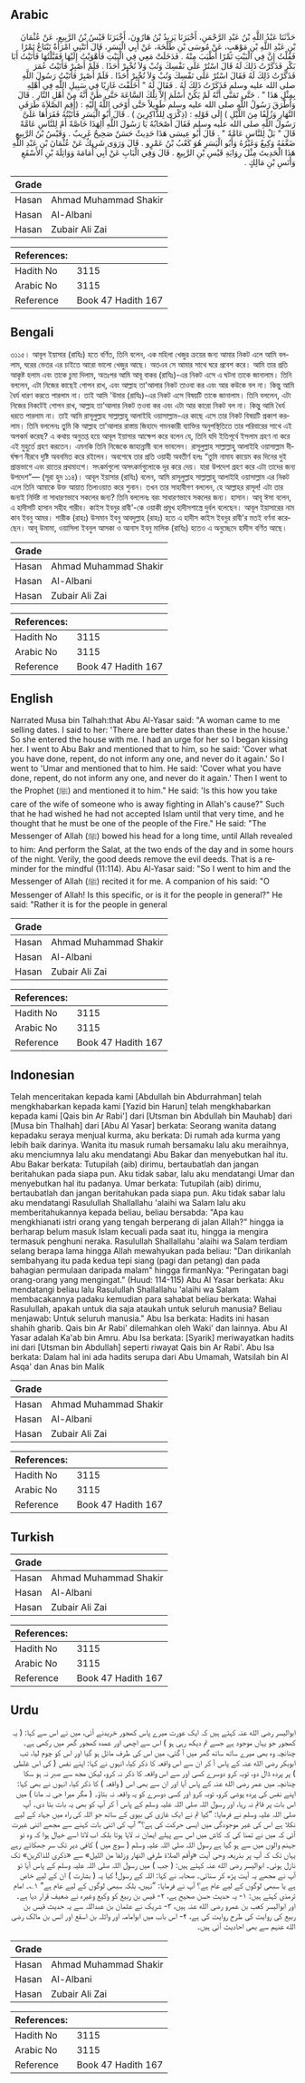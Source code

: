 ## Arabic


<div dir="rtl" lang="ar" style={{fontSize:'larger',backgroundColor:'#f8f9fa',padding:20}}>
حَدَّثَنَا عَبْدُ اللَّهِ بْنُ عَبْدِ الرَّحْمَنِ، أَخْبَرَنَا يَزِيدُ بْنُ هَارُونَ، أَخْبَرَنَا قَيْسُ بْنُ الرَّبِيعِ، عَنْ عُثْمَانَ بْنِ عَبْدِ اللَّهِ بْنِ مَوْهَبٍ، عَنْ مُوسَى بْنِ طَلْحَةَ، عَنْ أَبِي الْيَسَرِ، قَالَ أَتَتْنِي امْرَأَةٌ تَبْتَاعُ تَمْرًا فَقُلْتُ إِنَّ فِي الْبَيْتِ تَمْرًا أَطْيَبَ مِنْهُ ‏.‏ فَدَخَلَتْ مَعِي فِي الْبَيْتِ فَأَهْوَيْتُ إِلَيْهَا فَقَبَّلْتُهَا فَأَتَيْتُ أَبَا بَكْرٍ فَذَكَرْتُ ذَلِكَ لَهُ قَالَ اسْتُرْ عَلَى نَفْسِكَ وَتُبْ وَلاَ تُخْبِرْ أَحَدًا ‏.‏ فَلَمْ أَصْبِرْ فَأَتَيْتُ عُمَرَ فَذَكَرْتُ ذَلِكَ لَهُ فَقَالَ اسْتُرْ عَلَى نَفْسِكَ وَتُبْ وَلاَ تُخْبِرْ أَحَدًا ‏.‏ فَلَمْ أَصْبِرْ فَأَتَيْتُ رَسُولَ اللَّهِ صلى الله عليه وسلم فَذَكَرْتُ ذَلِكَ لَهُ ‏.‏ فَقَالَ لَهُ ‏"‏ أَخَلَفْتَ غَازِيًا فِي سَبِيلِ اللَّهِ فِي أَهْلِهِ بِمِثْلِ هَذَا ‏"‏ ‏.‏ حَتَّى تَمَنَّى أَنَّهُ لَمْ يَكُنْ أَسْلَمَ إِلاَّ تِلْكَ السَّاعَةَ حَتَّى ظَنَّ أَنَّهُ مِنْ أَهْلِ النَّارِ ‏.‏ قَالَ وَأَطْرَقَ رَسُولُ اللَّهِ صلى الله عليه وسلم طَوِيلاً حَتَّى أَوْحَى اللَّهُ إِلَيْهِ ‏:‏ ‏(‏أَقِمِ الصَّلاَةَ طَرَفَىِ النَّهَارِ وَزُلَفًا مِنَ اللَّيْلِ ‏)‏ إِلَى قَوْلِهِ ‏:‏ ‏(‏ذِكْرَى لِلذَّاكِرِينَ ‏)‏ ‏.‏ قَالَ أَبُو الْيَسَرِ فَأَتَيْتُهُ فَقَرَأَهَا عَلَىَّ رَسُولُ اللَّهِ صلى الله عليه وسلم فَقَالَ أَصْحَابُهُ يَا رَسُولَ اللَّهِ أَلِهَذَا خَاصَّةً أَمْ لِلنَّاسِ عَامَّةً قَالَ ‏"‏ بَلْ لِلنَّاسِ عَامَّةً ‏"‏ ‏.‏ قَالَ أَبُو عِيسَى هَذَا حَدِيثٌ حَسَنٌ صَحِيحٌ غَرِيبٌ ‏.‏ وَقَيْسُ بْنُ الرَّبِيعِ ضَعَّفَهُ وَكِيعٌ وَغَيْرُهُ وَأَبُو الْيَسَرِ هُوَ كَعْبُ بْنُ عَمْرٍو ‏.‏ قَالَ وَرَوَى شَرِيكٌ عَنْ عُثْمَانَ بْنِ عَبْدِ اللَّهِ هَذَا الْحَدِيثَ مِثْلَ رِوَايَةِ قَيْسِ بْنِ الرَّبِيعِ ‏.‏ قَالَ وَفِي الْبَابِ عَنْ أَبِي أُمَامَةَ وَوَاثِلَةَ بْنِ الأَسْقَعِ وَأَنَسِ بْنِ مَالِكٍ ‏.‏
</div>
<div style={{backgroundColor:'#f8f9fa',padding:20, marginBottom: 10}}><table> <thead> <tr> <th>Grade</th> <th></th> </tr> </thead> <tbody> <tr><td>Hasan</td><td>Ahmad Muhammad Shakir</td></tr><tr><td>Hasan</td><td>Al-Albani</td></tr><tr><td>Hasan</td><td>Zubair Ali Zai</td></tr></tbody></table><table> <thead> <tr> <th>References:</th> <th></th> </tr> </thead> <tbody><tr><td>Hadith No</td><td>3115</td></tr><tr><td>Arabic No</td><td>3115</td></tr><tr><td>Reference</td><td>Book 47 Hadith 167</td></tr></tbody></table></div>

## Bengali


<div dir="ltr" lang="bn" style={{fontSize:'larger',backgroundColor:'#f8f9fa',padding:20}}>
৩১১৫। আবূল ইয়াসার (রাযিঃ) হতে বর্ণিত, তিনি বলেন, এক মহিলা খেজুর ক্রয়ের জন্য আমার নিকট এলে আমি বললাম, ঘরের ভেতর এর চাইতে আরো ভালো খেজুর আছে। অতএব সে আমার সাথে ঘরে প্রবেশ করে। আমি তার প্রতি আকৃষ্ট হলাম এবং তাকে চুমা দিলাম, অতঃপর আমি আবূ বাকর (রাযিঃ)-এর নিকট এসে এ ঘটনা তাকে জানালাম। তিনি বললেন, এটা নিজের কাছেই গোপন রাখ, এবং আল্লাহ তা'আলার নিকট তাওবা কর এবং আর কউকে বল না। কিন্তু আমি ধৈর্য ধারণ করতে পারলাম না। তাই আমি 'উমার (রাযিঃ)-এর নিকট এসে বিষয়টি তাকে জানালাম। তিনি বললেন, এটা নিজের নিকটেই গোপন রাখ, আল্লাহ তা'আলার নিকট তওবা কর এবং এটা আর কারো নিকট বল না। কিন্তু আমি ধৈর্য ধরতে পারলাম না। তাই আমি রাসূলুল্লাহ সাল্লাল্লাহু আলাইহি ওয়াসাল্লাম-এর কাছে এসে তার নিকট বিষয়টি প্রকাশ করলাম। তিনি বললেনঃ তুমি কি আল্লাহ তা’আলার রাস্তায় জিহাদে গমনকারী ব্যাক্তির অনুপস্থিতিতে তার পরিবারের সাথে এই অপকর্ম করেছ? এ কথায় অনুতপ্ত হয়ে আবূল ইয়াসার আক্ষেপ করে বলেন যে, তিনি যদি ইতিপূর্বে ইসলাম গ্রহণ না করে এই মুহুর্তে গ্রহণ করতেন। এমনকি তিনি নিজেকে জাহান্নামী বলে ভাবলেন। রাসূলুল্লাহ সাল্লাল্লাহু আলাইহি ওয়াসাল্লাম দীর্ঘক্ষণ নীরবে দৃষ্টি অবনমিত করে রইলেন। অবশেষে তার প্রতি ওয়াহী অবতীর্ণ হলঃ “তুমি নামায কায়েম কর দিনের দুই প্রান্তভাগে এবং রাতের প্রথমাংশে। সৎকর্মগুলো অসৎকর্মগুলোকে দূর করে দেয়। যারা উপদেশ গ্রহণ করে এটা তাদের জন্য উপদেশ”— (সূরা হুদ ১১৪)। আবূল ইয়াসার (রাযিঃ) বলেন, আমি রাসূলুল্লাহ সাল্লাল্লাহু আলাইহি ওয়াসাল্লাম এর নিকট এলে তিনি আমাকে উক্ত আয়াত তিলাওয়াত করে শুনান। তখন তার সাহাবীগণ বললেন, হে আল্লাহর রাসূল! এটা তার জন্যই নির্দিষ্ট না সাধারণভাবে সকলের জন্য? তিনি বললেনঃ বরং সাধারণভাবে সকলের জন্য। হাসান। আবূ ঈসা বলেন, এ হাদীসটি হাসান সহীহ গারীব। কাইস ইবনুর রাবী'-কে ওয়াকী প্রমুখ হাদীসশাস্ত্রে দুর্বল বলেছেন। আবূল ইয়াসারের নাম কাব ইবনু আমর। শারীক (রাহঃ) উসমান ইবনু আবদুল্লাহ (রাহঃ) হতে এ হাদীস কাইস ইবনুর রাবী'র মতই বর্ণনা করেছেন। আবূ উমামা, ওয়াসিলা ইবনুল আসকা ও আনাস ইবনু মালিক (রাযিঃ) হতেও এ অনুচ্ছেদে হাদীস বর্ণিত আছে।
</div>
<div style={{backgroundColor:'#f8f9fa',padding:20, marginBottom: 10}}><table> <thead> <tr> <th>Grade</th> <th></th> </tr> </thead> <tbody> <tr><td>Hasan</td><td>Ahmad Muhammad Shakir</td></tr><tr><td>Hasan</td><td>Al-Albani</td></tr><tr><td>Hasan</td><td>Zubair Ali Zai</td></tr></tbody></table><table> <thead> <tr> <th>References:</th> <th></th> </tr> </thead> <tbody><tr><td>Hadith No</td><td>3115</td></tr><tr><td>Arabic No</td><td>3115</td></tr><tr><td>Reference</td><td>Book 47 Hadith 167</td></tr></tbody></table></div>

## English


<div dir="ltr" lang="en" style={{fontSize:'larger',backgroundColor:'#f8f9fa',padding:20}}>
Narrated Musa bin Talhah:that Abu Al-Yasar said: "A woman came to me selling dates. I said to her: 'There are better dates than these in the house.' So she entered the house with me. I had an urge for her so I began kissing her. I went to Abu Bakr and mentioned that to him, so he said: 'Cover what you have done, repent, do not inform any one, and never do it again.' So I went to 'Umar and mentioned that to him. He said: 'Cover what you have done, repent, do not inform any one, and never do it again.' Then I went to the Prophet (ﷺ) and mentioned it to him." He said: 'Is this how you take care of the wife of someone who is away fighting in Allah's cause?" Such that he had wished he had not accepted Islam until that very time, and he thought that he must be one of the people of the Fire." He said: "The Messenger of Allah (ﷺ) bowed his head for a long time, until Allah revealed to him: And perform the Salat, at the two ends of the day and in some hours of the night. Verily, the good deeds remove the evil deeds. That is a reminder for the mindful (11:114). Abu Al-Yasar said: "So I went to him and the Messenger of Allah (ﷺ) recited it for me. A companion of his said: "O Messenger of Allah! Is this specific, or is it for the people in general?" He said: "Rather it is for the people in general
</div>
<div style={{backgroundColor:'#f8f9fa',padding:20, marginBottom: 10}}><table> <thead> <tr> <th>Grade</th> <th></th> </tr> </thead> <tbody> <tr><td>Hasan</td><td>Ahmad Muhammad Shakir</td></tr><tr><td>Hasan</td><td>Al-Albani</td></tr><tr><td>Hasan</td><td>Zubair Ali Zai</td></tr></tbody></table><table> <thead> <tr> <th>References:</th> <th></th> </tr> </thead> <tbody><tr><td>Hadith No</td><td>3115</td></tr><tr><td>Arabic No</td><td>3115</td></tr><tr><td>Reference</td><td>Book 47 Hadith 167</td></tr></tbody></table></div>

## Indonesian


<div dir="ltr" lang="id" style={{fontSize:'larger',backgroundColor:'#f8f9fa',padding:20}}>
Telah menceritakan kepada kami [Abdullah bin Abdurrahman] telah mengkhabarkan kepada kami [Yazid bin Harun] telah mengkhabarkan kepada kami [Qais bin Ar Rabi'] dari [Utsman bin Abdullah bin Mauhab] dari [Musa bin Thalhah] dari [Abu Al Yasar] berkata: Seorang wanita datang kepadaku seraya menjual kurma, aku berkata: Di rumah ada kurma yang lebih baik darinya. Wanita itu masuk rumah bersamaku lalu aku meraihnya, aku menciumnya lalu aku mendatangi Abu Bakar dan menyebutkan hal itu. Abu Bakar berkata: Tutupilah (aib) dirimu, bertaubatlah dan jangan beritahukan pada siapa pun. Aku tidak sabar, lalu aku mendatangi Umar dan menyebutkan hal itu padanya. Umar berkata: Tutupilah (aib) dirimu, bertaubatlah dan jangan beritahukan pada siapa pun. Aku tidak sabar lalu aku mendatangi Rasulullah Shallallahu 'alaihi wa Salam lalu aku memberitahukannya kepada beliau, beliau bersabda: "Apa kau mengkhianati istri orang yang tengah berperang di jalan Allah?" hingga ia berharap belum masuk Islam kecuali pada saat itu, hingga ia mengira termasuk penghuni neraka. Rasulullah Shallallahu 'alaihi wa Salam terdiam selang berapa lama hingga Allah mewahyukan pada beliau: "Dan dirikanlah sembahyang itu pada kedua tepi siang (pagi dan petang) dan pada bahagian permulaan daripada malam" hingga firmanNya: "Peringatan bagi orang-orang yang mengingat." (Huud: 114-115) Abu Al Yasar berkata: Aku mendatangi beliau lalu Rasulullah Shallallahu 'alaihi wa Salam membacakannya padaku kemudian para sahabat beliau berkata: Wahai Rasulullah, apakah untuk dia saja ataukah untuk seluruh manusia? Beliau menjawab: Untuk seluruh manusia." Abu Isa berkata: Hadits ini hasan shahih gharib. Qais bin Ar Rabi' dilemahkan oleh Waki' dan lainnya. Abu Al Yasar adalah Ka'ab bin Amru. Abu Isa berkata: [Syarik] meriwayatkan hadits ini dari [Utsman bin Abdullah] seperti riwayat Qais bin Ar Rabi'. Abu Isa berkata: Dalam hal ini ada hadits serupa dari Abu Umamah, Watsilah bin Al Asqa' dan Anas bin Malik
</div>
<div style={{backgroundColor:'#f8f9fa',padding:20, marginBottom: 10}}><table> <thead> <tr> <th>Grade</th> <th></th> </tr> </thead> <tbody> <tr><td>Hasan</td><td>Ahmad Muhammad Shakir</td></tr><tr><td>Hasan</td><td>Al-Albani</td></tr><tr><td>Hasan</td><td>Zubair Ali Zai</td></tr></tbody></table><table> <thead> <tr> <th>References:</th> <th></th> </tr> </thead> <tbody><tr><td>Hadith No</td><td>3115</td></tr><tr><td>Arabic No</td><td>3115</td></tr><tr><td>Reference</td><td>Book 47 Hadith 167</td></tr></tbody></table></div>

## Turkish


<div dir="ltr" lang="tr" style={{fontSize:'larger',backgroundColor:'#f8f9fa',padding:20}}>

</div>
<div style={{backgroundColor:'#f8f9fa',padding:20, marginBottom: 10}}><table> <thead> <tr> <th>Grade</th> <th></th> </tr> </thead> <tbody> <tr><td>Hasan</td><td>Ahmad Muhammad Shakir</td></tr><tr><td>Hasan</td><td>Al-Albani</td></tr><tr><td>Hasan</td><td>Zubair Ali Zai</td></tr></tbody></table><table> <thead> <tr> <th>References:</th> <th></th> </tr> </thead> <tbody><tr><td>Hadith No</td><td>3115</td></tr><tr><td>Arabic No</td><td>3115</td></tr><tr><td>Reference</td><td>Book 47 Hadith 167</td></tr></tbody></table></div>

## Urdu


<div dir="rtl" lang="ur" style={{fontSize:'larger',backgroundColor:'#f8f9fa',padding:20}}>
ابوالیسر رضی الله عنہ کہتے ہیں کہ ایک عورت میرے پاس کھجور خریدنے آئی، میں نے اس سے کہا: ( یہ کھجور جو یہاں موجود ہے جسے تم دیکھ رہی ہو ) اس سے اچھی اور عمدہ کھجور گھر میں رکھی ہے۔ چنانچہ وہ بھی میرے ساتھ ساتھ گھر میں آ گئی، میں اس کی طرف مائل ہو گیا اور اس کو چوم لیا، تب ابوبکر رضی الله عنہ کے پاس آ کر ان سے اس واقعہ کا ذکر کیا، انہوں نے کہا: اپنے نفس ( کی اس غلطی ) پر پردہ ڈال دو، توبہ کرو دوسرے کسی اور سے اس واقعہ کا ذکر نہ کرو، لیکن مجھ سے صبر نہ ہو سکا چنانچہ میں عمر رضی الله عنہ کے پاس آیا اور ان سے بھی اس ( واقعہ ) کا ذکر کیا، انہوں نے بھی کہا: اپنے نفس کی پردہ پوشی کرو، توبہ کرو اور کسی دوسرے کو یہ واقعہ نہ بتاؤ۔ ( مگر میرا جی نہ مانا ) میں اس بات پر قائم نہ رہا، اور رسول اللہ صلی اللہ علیہ وسلم کے پاس آ کر آپ کو بھی یہ بات بتا دی۔ آپ صلی اللہ علیہ وسلم نے فرمایا: ”کیا تم نے ایک غازی کی بیوی کے ساتھ جو اللہ کی راہ میں جہاد کے لیے نکلا ہے اس کی غیر موجودگی میں ایسی حرکت کی ہے؟“ آپ کی اتنی بات کہنے سے مجھے اتنی غیرت آئی کہ میں نے تمنا کی کہ کاش میں اس سے پہلے ایمان نہ لایا ہوتا بلکہ اب لاتا اسے خیال ہوا کہ وہ تو جہنم والوں میں سے ہو گیا ہے رسول اللہ صلی اللہ علیہ وسلم ( سوچ میں ) کافی دیر تک سر جھکائے رہے یہاں تک کہ آپ پر بذریعہ وحی آیت «وأقم الصلاة طرفي النهار وزلفا من الليل» سے «ذكرى للذاكرين» تک نازل ہوئی۔ ابوالیسر رضی الله عنہ کہتے ہیں: ( جب ) میں رسول اللہ صلی اللہ علیہ وسلم کے پاس آیا تو آپ نے مجھے یہ آیت پڑھ کر سنائی۔ صحابہ نے کہا: اللہ کے رسول! کیا یہ ( بشارت ) ان کے لیے خاص ہے یا سبھی لوگوں کے لیے عام ہے؟ آپ نے فرمایا: ”نہیں، بلکہ سبھی لوگوں کے لیے عام ہے“ ۱؎۔ امام ترمذی کہتے ہیں: ۱- یہ حدیث حسن صحیح ہے، ۲- قیس بن ربیع کو وکیع وغیرہ نے ضعیف قرار دیا ہے۔ اور ابوالیسر کعب بن عمرو رضی الله عنہ ہیں، ۳- شریک نے عثمان بن عبداللہ سے یہ حدیث قیس بن ربیع کی روایت کی طرح روایت کی ہے، ۴- اس باب میں ابوامامہ اور واثلہ بن اسقع اور انس بن مالک رضی الله عنہم سے بھی احادیث آئی ہیں۔
</div>
<div style={{backgroundColor:'#f8f9fa',padding:20, marginBottom: 10}}><table> <thead> <tr> <th>Grade</th> <th></th> </tr> </thead> <tbody> <tr><td>Hasan</td><td>Ahmad Muhammad Shakir</td></tr><tr><td>Hasan</td><td>Al-Albani</td></tr><tr><td>Hasan</td><td>Zubair Ali Zai</td></tr></tbody></table><table> <thead> <tr> <th>References:</th> <th></th> </tr> </thead> <tbody><tr><td>Hadith No</td><td>3115</td></tr><tr><td>Arabic No</td><td>3115</td></tr><tr><td>Reference</td><td>Book 47 Hadith 167</td></tr></tbody></table></div>